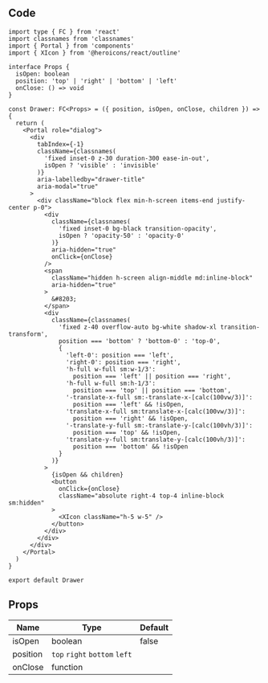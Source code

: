 
## Code

```tsx title="components/Drawer/index.tsx"
import type { FC } from 'react'
import classnames from 'classnames'
import { Portal } from 'components'
import { XIcon } from '@heroicons/react/outline'

interface Props {
  isOpen: boolean
  position: 'top' | 'right' | 'bottom' | 'left'
  onClose: () => void
}

const Drawer: FC<Props> = ({ position, isOpen, onClose, children }) => {
  return (
    <Portal role="dialog">
      <div
        tabIndex={-1}
        className={classnames(
          'fixed inset-0 z-30 duration-300 ease-in-out',
          isOpen ? 'visible' : 'invisible'
        )}
        aria-labelledby="drawer-title"
        aria-modal="true"
      >
        <div className="block flex min-h-screen items-end justify-center p-0">
          <div
            className={classnames(
              'fixed inset-0 bg-black transition-opacity',
              isOpen ? 'opacity-50' : 'opacity-0'
            )}
            aria-hidden="true"
            onClick={onClose}
          />
          <span
            className="hidden h-screen align-middle md:inline-block"
            aria-hidden="true"
          >
            &#8203;
          </span>
          <div
            className={classnames(
              'fixed z-40 overflow-auto bg-white shadow-xl transition-transform',
              position === 'bottom' ? 'bottom-0' : 'top-0',
              {
                'left-0': position === 'left',
                'right-0': position === 'right',
                'h-full w-full sm:w-1/3':
                  position === 'left' || position === 'right',
                'h-full w-full sm:h-1/3':
                  position === 'top' || position === 'bottom',
                '-translate-x-full sm:-translate-x-[calc(100vw/3)]':
                  position === 'left' && !isOpen,
                'translate-x-full sm:translate-x-[calc(100vw/3)]':
                  position === 'right' && !isOpen,
                '-translate-y-full sm:-translate-y-[calc(100vh/3)]':
                  position === 'top' && !isOpen,
                'translate-y-full sm:translate-y-[calc(100vh/3)]':
                  position === 'bottom' && !isOpen
              }
            )}
          >
            {isOpen && children}
            <button
              onClick={onClose}
              className="absolute right-4 top-4 inline-block sm:hidden"
            >
              <XIcon className="h-5 w-5" />
            </button>
          </div>
        </div>
      </div>
    </Portal>
  )
}

export default Drawer
```

## Props

| Name                 | Type                          | Default |
| -------------------- | ----------------------------- | ------- |
| isOpen<Required />   | boolean                       | false   |
| position<Required /> | `top` `right` `bottom` `left` |         |
| onClose<Required />  | function                      |         |
